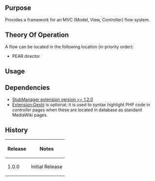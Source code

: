 {{Extension
|name        = FlowProcessor
|status      = beta
|author      = [[user:jldupont|Jean-Lou Dupont]]
|image       =
|version     = 1.0.0
|update      =
|mediawiki   = 1.11, 1.12
|download    = [http://mediawiki.googlecode.com/svn/tags/PageSidebar/ SVN]
|readme      =
|changelog   = See SVN ($Id$)
|description = 
|parameters  =
|rights      =
|example     =
}}
== Purpose ==
Provides a framework for an MVC (Model, View, Controller) flow system.

== Theory Of Operation ==
A flow can be located in the following location (in priority order):
* PEAR director

== Usage ==

<!--requires [[Extension:VersaComment]]-->
<!--{{
== Example ==
[[{{FULLPAGENAMEE}}/Tests]]
}}-->

== Dependencies ==
* [[Extension:StubManager|StubManager extension version >= 1.2.0 ]]
* [[Extension:Geshi]] is optional; it is used to syntax highlight PHP code in ''controller'' pages when these are located in database as standard MediaWiki pages.

{{Pear|FlowProcessor}}

== History ==
{|class='datatable'
! Release !! Notes
|-
| 1.0.0 || Initial Release
|}
